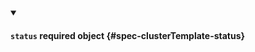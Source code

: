 


<details className="config-field" data-expandable="true" open>
<summary>

#### `status` <span className="config-field-required" data-required="false">required</span> <span className="config-field-type">object</span> <span className="config-field-default"></span> <span className="config-field-enum"></span> {#spec-clusterTemplate-status}



</summary>

<PartialStatusreference />


</details>
